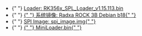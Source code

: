 
<ul>
  <li style={{ display: `${props.loader ? "block" : "none"}` }}>
    {" "}
    <a href=""> Loader: RK356x_SPL_Loader_v1.15.113.bin </a>
  </li>
  <li style={{ display: `${props.system_img ? "block" : "none"}` }}>
    {" "}
    <a href="https://github.com/radxa-build/rock-3b/releases/download/b18/rock-3b_debian_bullseye_xfce_b18.img.xz">
      {" "}
      系统镜像: Radxa ROCK 3B Debian b18{" "}
    </a>
  </li>
  <li style={{ display: `${props.spi_img ? "block" : "none"}` }}>
    {" "}
    <a href="" alt="spi image">
      SPI Image: spi_image.img{" "}
    </a>
  </li>
  <li style={{ display: `${props.miniloader ? "block" : "none"}` }}>
    {" "}
    <a href="" alt="MiniLoader">
      {" "}
      MiniLoader.bin{" "}
    </a>
  </li>
</ul>
